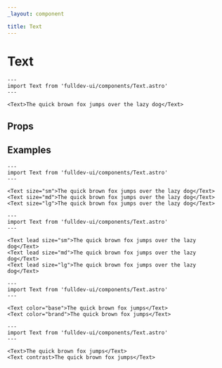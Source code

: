 ```yaml
---
_layout: component

title: Text
---
```


# Text


```astro live
---
import Text from 'fulldev-ui/components/Text.astro'
---

<Text>The quick brown fox jumps over the lazy dog</Text>
```

## Props

<PropsTable />

## Examples

```astro live
---
import Text from 'fulldev-ui/components/Text.astro'
---

<Text size="sm">The quick brown fox jumps over the lazy dog</Text>
<Text size="md">The quick brown fox jumps over the lazy dog</Text>
<Text size="lg">The quick brown fox jumps over the lazy dog</Text>
```

```astro live
---
import Text from 'fulldev-ui/components/Text.astro'
---

<Text lead size="sm">The quick brown fox jumps over the lazy dog</Text>
<Text lead size="md">The quick brown fox jumps over the lazy dog</Text>
<Text lead size="lg">The quick brown fox jumps over the lazy dog</Text>
```

```astro live
---
import Text from 'fulldev-ui/components/Text.astro'
---

<Text color="base">The quick brown fox jumps</Text>
<Text color="brand">The quick brown fox jumps</Text>
```

```astro live
---
import Text from 'fulldev-ui/components/Text.astro'
---

<Text>The quick brown fox jumps</Text>
<Text contrast>The quick brown fox jumps</Text>
```
